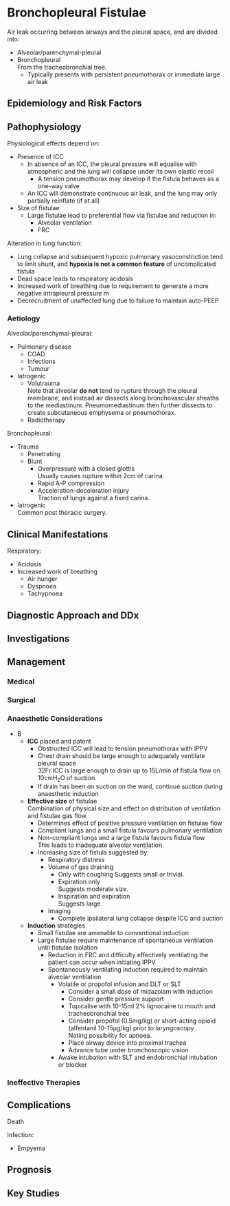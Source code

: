 # Bronchopleural Fistulae


Air leak occurring between airways and the pleural space, and are divided into:

* Alveolar/parenchymal-pleural
* Bronchopleural  
From the tracheobronchial tree.
	* Typically presents with persistent pneumothorax or immediate large air leak

## Epidemiology and Risk Factors

## Pathophysiology

Physiological effects depend on:

* Presence of ICC  
	* In absence of an ICC, the pleural pressure will equalise with atmospheric and the lung will collapse under its own elastic recoil  
		* A tension pneumothorax may develop if the fistula behaves as a one-way valve
	* An ICC will demonstrate continuous air leak, and the lung may only partially reinflate (if at all)
* Size of fistulae
	* Large fistulae lead to preferential flow via fistulae and reduction in:
		* Alveolar ventilation
		* FRC


Alteration in lung function:

* Lung collapse and subsequent hypoxic pulmonary vasoconstriction tend to limit shunt, and **hypoxia is not a common feature** of uncomplicated fistula
* Dead space leads to respiratory acidosis
* Increased work of breathing due to requirement to generate a more negative intrapleural pressure m 
* Decrecruitment of unaffected lung due to failure to maintain auto-PEEP

### Aetiology

Alveolar/parenchymal-pleural:

* Pulmonary disease
	* COAD
	* Infections
	* Tumour
* Iatrogenic
	* Volutrauma  
	Note that alveolar **do not** tend to rupture through the pleural membrane, and instead air dissects along bronchovascular sheaths to the mediastinum. Pneumomediastinum then further dissects to create subcutaneous emphysema or pneumothorax.
	* Radiotherapy


Bronchopleural:

* Trauma
	* Penetrating
	* Blunt
		* Overpressure with a closed glottis  
		Usually causes rupture within 2cm of carina.
		* Rapid A-P compression
		* Acceleration-deceleration injury  
		Traction of lungs against a fixed carina.
* Iatrogenic  
Common post thoracic surgery.


## Clinical Manifestations

Respiratory:

* Acidosis
* Increased work of breathing
	* Air hunger
	* Dyspnoea
	* Tachypnoea

## Diagnostic Approach and DDx

## Investigations

## Management

### Medical

### Surgical

### Anaesthetic Considerations

* B
	* **ICC** placed and patent  
		* Obstructed ICC will lead to tension pneumothorax with IPPV
		* Chest drain should be large enough to adequately ventilate pleural space  
		32Fr ICC is large enough to drain up to 15L/min of fistula flow on 10cmH<sub>2</sub>O of suction.
		* If drain has been on suction on the ward, continue suction during anaesthetic induction
	* **Effective size** of fistulae  
	Combination of physical size and effect on distribution of ventilation and fistulae gas flow.
		* Determines effect of positive pressure ventilation on fistulae flow
		* Compliant lungs and a small fistula favours pulmonary ventilation
		* Non-compliant lungs and a large fistula favours fistula flow  
		This leads to inadequate alveolar ventilation.
		* Increasing size of fistula suggested by:
			* Respiratory distress
			* Volume of gas draining
				* Only with coughing 
				Suggests small or trivial.
				* Expiration only  
				Suggests moderate size.
				* Inspiration and expiration  
				Suggests large.
			* Imaging
				* Complete ipsilateral lung collapse despite ICC and suction
	* **Induction** strategies
		* Small fistulae are amenable to conventional induction
		* Large fistulae require maintenance of spontaneous ventilation until fistulae isolation  
			* Reduction in FRC and difficulty effectively ventilating the patient can occur when initiating IPPV
			* Spontaneously ventilating induction required to maintain alveolar ventilation
				* Volatile or propofol infusion and DLT or SLT
					* Consider a small dose of midazolam with induction
					* Consider gentle pressure support
					* Topicalise with 10-15ml 2% lignocaine to mouth and tracheobronchial tree
					* Consider propofol (0.5mg/kg) or short-acting opioid (alfentanil 10-15μg/kg) prior to laryngoscopy  
					Noting possibility for apnoea.
					* Place airway device into proximal trachea
					* Advance tube under bronchoscopic vision
				* Awake intubation with SLT and endobronchial intubation or blocker

### Ineffective Therapies

## Complications

Death

Infection:

* Empyema


## Prognosis

## Key Studies

